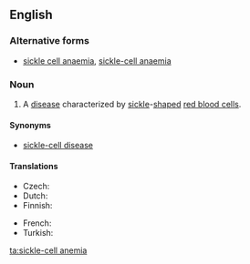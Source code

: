 {{wikipedia}}
==English==

===Alternative forms===
* [[sickle cell anaemia]], [[sickle-cell anaemia]] {{qualifier|British}}

===Noun===
{{en-noun|-}}

# {{North America}} A [[disease]] characterized by [[sickle]]-[[shape]]d [[red blood cell]]s.

====Synonyms====
* [[sickle-cell disease]]

====Translations====
{{trans-top|disease characterized by sickle-shaped red blood cells}}
* Czech: {{t-|cs|srpkovitá anémie|f}}
* Dutch: {{t|nl|sikkelcelanemie|f}}
* Finnish: {{t-|fi|sirppisoluanemia}}
{{trans-mid}}
* French: {{t|fr|drépanocytose|f}}
* Turkish: {{t|tr|orak hücre anemisi}}
{{trans-bottom}}

[[ta:sickle-cell anemia]]